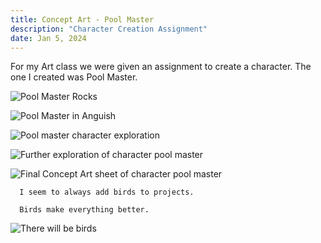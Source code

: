 ```yaml
---
title: Concept Art - Pool Master
description: "Character Creation Assignment"
date: Jan 5, 2024
---
```


For my Art class we were given an assignment to create a character. The one I created was Pool Master. 

<Image
        src="/images/pool-master/pool-master-cutout-2.png"
        alt="Pool Master Rocks"
        width={2134} 
        height={2931}
      />

<Image
        src="/images/pool-master/pool-master-cutout-1.png"
        alt="Pool Master in Anguish"
        width={1276} 
        height={1590}
      />



<Image
        src="/images/pool-master/pool-master-exploration.png"
        alt="Pool master character exploration"
        width={5887} 
        height={3232}
      />


<Image
        src="/images/pool-master/pool-master-refined.png"
        alt="Further exploration of character pool master"
        width={3167} 
        height={3534}
      />


<Image
        src="/images/pool-master/pool-master-concept-final.png"
        alt="Final Concept Art sheet of character pool master"
        width={5559} 
        height={3130}
      />

      I seem to always add birds to projects. 

      Birds make everything better.
<Image
        src="/images/pool-master/pool-master-bird.png"
        alt="There will be birds"
        width={5559} 
        height={3130}
      />
